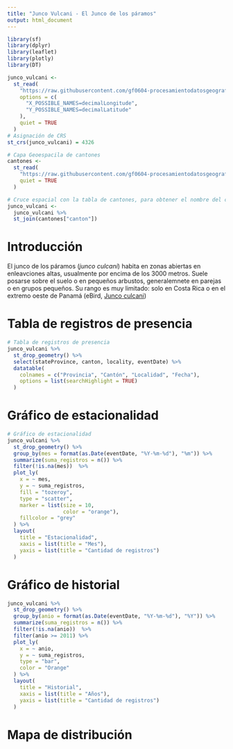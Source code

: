 ```yaml
---
title: "Junco Vulcani - El Junco de los páramos"
output: html_document
---
```


```r
library(sf)
library(dplyr)
library(leaflet)
library(plotly)
library(DT)

```

```r
junco_vulcani <-
  st_read(
    "https://raw.githubusercontent.com/gf0604-procesamientodatosgeograficos/2021i-datos/main/gbif/junco_vulcani-cr-registros.csv",
    options = c(
      "X_POSSIBLE_NAMES=decimalLongitude",
      "Y_POSSIBLE_NAMES=decimalLatitude"
    ),
    quiet = TRUE
  )
# Asignación de CRS
st_crs(junco_vulcani) = 4326

# Capa Geoespacila de cantones
cantones <-
  st_read(
    "https://raw.githubusercontent.com/gf0604-procesamientodatosgeograficos/2021i-datos/main/ign/delimitacion-territorial-administrativa/cr_cantones_simp_wgs84.geojson",
    quiet = TRUE
  )
``` 

```r
# Cruce espacial con la tabla de cantones, para obtener el nombre del cantón
junco_vulcani <-
  junco_vulcani %>%
  st_join(cantones["canton"])
```


# Introducción
El junco de los páramos (*junco culcani*) habita en zonas abiertas en enleavciones altas, usualmente por encima de los 3000 metros. Suele posarse sobre el suelo o en pequeños arbustos, generalemnete en parejas o en grupos pequeños. Su rango es muy limitado: solo en Costa Rica o en el extremo oeste de Panamá (eBird, [Junco culcani](https://ebird.org/species/voljun1))

# Tabla de registros de presencia  
```r
# Tabla de registros de presencia
junco_vulcani %>%
  st_drop_geometry() %>%
  select(stateProvince, canton, locality, eventDate) %>%
  datatable(
    colnames = c("Provincia", "Cantón", "Localidad", "Fecha"),
    options = list(searchHighlight = TRUE)
  )
```

# Gráfico de estacionalidad
```r
# Gráfico de estacionalidad
junco_vulcani %>%
  st_drop_geometry() %>%
  group_by(mes = format(as.Date(eventDate, "%Y-%m-%d"), "%m")) %>%
  summarize(suma_registros = n()) %>%
  filter(!is.na(mes))  %>%
  plot_ly(
    x = ~ mes,
    y = ~ suma_registros,
    fill = "tozeroy",
    type = "scatter",
    marker = list(size = 10,
                  color = "orange"),
    fillcolor = "grey"
  ) %>%
  layout(
    title = "Estacionalidad",
    xaxis = list(title = "Mes"),
    yaxis = list(title = "Cantidad de registros")
  )
```

# Gráfico de historial
```r
junco_vulcani %>%
  st_drop_geometry() %>%
  group_by(anio = format(as.Date(eventDate, "%Y-%m-%d"), "%Y")) %>%
  summarize(suma_registros = n()) %>%
  filter(!is.na(anio))  %>%
  filter(anio >= 2011) %>%
  plot_ly(
    x = ~ anio,
    y = ~ suma_registros,
    type = "bar",
    color = "Orange"
  ) %>%
  layout(
    title = "Historial",
    xaxis = list(title = "Años"),
    yaxis = list(title = "Cantidad de registros")
  )
```

# Mapa de distribución